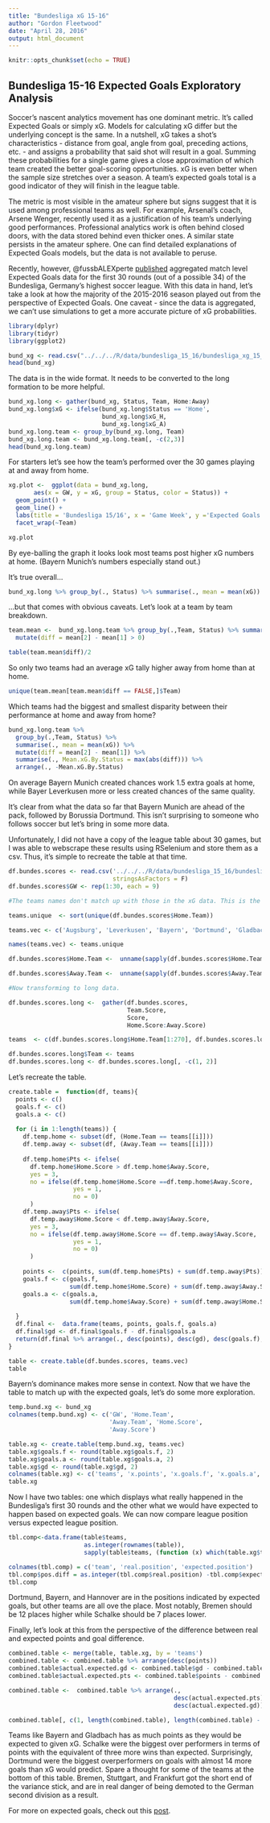 ```yaml
---
title: "Bundesliga xG 15-16"
author: "Gordon Fleetwood"
date: "April 28, 2016"
output: html_document
---
```


```r
knitr::opts_chunk$set(echo = TRUE)
```

## Bundesliga 15-16 Expected Goals Exploratory Analysis

Soccer's nascent analytics movement has one dominant metric. It's called Expected Goals or simply xG. Models for calculating xG differ but the underlying concept is the same. In a nutshell, xG takes a shot's characteristics - distance from goal, angle from goal, preceding actions, etc. - and assigns a probability that said shot will result in a goal. Summing these probabilities for a single game gives a close approximation of which team created the better goal-scoring opportunities. xG is even better when the sample size stretches over a season. A team's expected goals total is a good indicator of they will finish in the league table.

The metric is most visible in the amateur sphere but signs suggest that it is used among professional teams as well. For example, Arsenal's coach, Arsene Wenger, recently used it as a justification of his team's underlying good performances. Professional analytics work is often behind closed doors, with the data stored behind even thicker ones. A similar state persists in the amateur sphere. One can find detailed explanations of Expected Goals models, but the data is not available to peruse.

Recently, however, @fussbALEXperte [published](https://fussbalex.wordpress.com/download/) aggregated match level Expected Goals data for the first 30 rounds (out of a possible 34) of the Bundesliga, Germany's highest soccer league. With this data in hand, let's take a look at how the majority of the 2015-2016 season played out from the perspective of Expected Goals. One caveat - since the data is aggregated, we can't use simulations to get a more accurate picture of xG probabilities.

```r

library(dplyr)
library(tidyr)
library(ggplot2)

bund_xg <- read.csv("../../../R/data/bundesliga_15_16/bundesliga_xg_15_16.csv")
head(bund_xg)
```

The data is in the wide format. It needs to be converted to the long formation to be more helpful. 

```r
bund_xg.long <- gather(bund_xg, Status, Team, Home:Away)
bund_xg.long$xG <- ifelse(bund_xg.long$Status == 'Home', 
                          bund_xg.long$xG_H, 
                          bund_xg.long$xG_A)
bund_xg.long.team <- group_by(bund_xg.long, Team)
bund_xg.long.team <- bund_xg.long.team[, -c(2,3)]
head(bund_xg.long.team)
```

For starters let's see how the team's performed over the 30 games playing at and away from home.

```r
xg.plot <-  ggplot(data = bund_xg.long, 
       aes(x = GW, y = xG, group = Status, color = Status)) + 
  geom_point() + 
  geom_line() + 
  labs(title = 'Bundesliga 15/16', x = 'Game Week', y ='Expected Goals For') +
  facet_wrap(~Team)

xg.plot
```

By eye-balling the graph it looks look most teams post higher xG numbers at home. (Bayern Munich's numbers especially stand out.)

It's true overall...

```r
bund_xg.long %>% group_by(., Status) %>% summarise(., mean = mean(xG))
```

...but that comes with obvious caveats. Let's look at a team by team breakdown.

```r
team.mean <-  bund_xg.long.team %>% group_by(.,Team, Status) %>% summarise(., mean = mean(xG)) %>% 
  mutate(diff = mean[2] - mean[1] > 0)

table(team.mean$diff)/2
```

So only two teams had an average xG tally higher away from home than at home.

```r
unique(team.mean[team.mean$diff == FALSE,]$Team)
```

Which teams had the biggest and smallest disparity between their performance at home and away from home?

```r
bund_xg.long.team %>% 
  group_by(.,Team, Status) %>% 
  summarise(., mean = mean(xG)) %>% 
  mutate(diff = mean[2] - mean[1]) %>% 
  summarise(., Mean.xG.By.Status = max(abs(diff))) %>% 
  arrange(., -Mean.xG.By.Status)
```

On average Bayern Munich created chances work 1.5 extra goals at home, while Bayer Leverkusen more or less created chances of the same quality.

It's clear from what the data so far that Bayern Munich are ahead of the pack, followed by Borussia Dortmund. This isn't surprising to someone who follows soccer but let's bring in some more data. 

Unfortunately, I did not have a copy of the league table about 30 games, but I was able to webscrape these results using RSelenium and store them as a csv. Thus, it's simple to recreate the table at that time. 

```r
df.bundes.scores <- read.csv('../../../R/data/bundesliga_15_16/bundesliga_15_16_scores.csv', 
                             stringsAsFactors = F)
df.bundes.scores$GW <- rep(1:30, each = 9)

#The teams names don't match up with those in the xG data. This is the conversion.

teams.unique  <- sort(unique(df.bundes.scores$Home.Team))

teams.vec <- c('Augsburg', 'Leverkusen', 'Bayern', 'Dortmund', 'Gladbach', "Darmstadt", "Frankfurt", "Hamburg", "Hannover", "Berlin", "Hoffenheim", "Ingolstadt", "K?ln", "Mainz", "Schalke", "Stuttgart", "Bremen", "Wolfsburg")

names(teams.vec) <- teams.unique

df.bundes.scores$Home.Team <-  unname(sapply(df.bundes.scores$Home.Team, (function (x) teams.vec[[x]])))

df.bundes.scores$Away.Team <-  unname(sapply(df.bundes.scores$Away.Team, (function (x) teams.vec[[x]])))

#Now transforming to long data.

df.bundes.scores.long <-  gather(df.bundes.scores, 
                                 Team.Score, 
                                 Score,
                                 Home.Score:Away.Score)

teams  <- c(df.bundes.scores.long$Home.Team[1:270], df.bundes.scores.long$Away.Team[271:540])

df.bundes.scores.long$Team <- teams 
df.bundes.scores.long <- df.bundes.scores.long[, -c(1, 2)]
```

Let's recreate the table.

```r
create.table =  function(df, teams){
  points <- c()
  goals.f <- c()
  goals.a <- c()
  
  for (i in 1:length(teams)) {
    df.temp.home <- subset(df, (Home.Team == teams[[i]]))
    df.temp.away <- subset(df, (Away.Team == teams[[i]]))
    
    df.temp.home$Pts <- ifelse(
      df.temp.home$Home.Score > df.temp.home$Away.Score,
      yes = 3, 
      no = ifelse(df.temp.home$Home.Score ==df.temp.home$Away.Score, 
                  yes = 1, 
                  no = 0)
      )
    df.temp.away$Pts <- ifelse(
      df.temp.away$Home.Score < df.temp.away$Away.Score, 
      yes = 3, 
      no = ifelse(df.temp.away$Home.Score == df.temp.away$Away.Score, 
                  yes = 1, 
                  no = 0)
      )
    
    points <-  c(points, sum(df.temp.home$Pts) + sum(df.temp.away$Pts))
    goals.f <- c(goals.f, 
                 sum(df.temp.home$Home.Score) + sum(df.temp.away$Away.Score))
    goals.a <- c(goals.a, 
                 sum(df.temp.home$Away.Score) + sum(df.temp.away$Home.Score))
    
  }
  df.final <-  data.frame(teams, points, goals.f, goals.a)
  df.final$gd <- df.final$goals.f - df.final$goals.a
  return(df.final %>% arrange(., desc(points), desc(gd), desc(goals.f), desc(goals.a)))
}

table <- create.table(df.bundes.scores, teams.vec)
table
```

Bayern's dominance makes more sense in context. Now that we have the table to match up with the expected goals, let's do some more exploration. 

```r
temp.bund.xg <- bund_xg
colnames(temp.bund.xg) <- c('GW', 'Home.Team', 
                            'Away.Team', 'Home.Score', 
                            'Away.Score')

table.xg <- create.table(temp.bund.xg, teams.vec)
table.xg$goals.f <- round(table.xg$goals.f, 2)
table.xg$goals.a <- round(table.xg$goals.a, 2)
table.xg$gd <- round(table.xg$gd, 2)
colnames(table.xg) <- c('teams', 'x.points', 'x.goals.f', 'x.goals.a', 'x.gd')
table.xg
```

Now I have two tables: one which displays what really happened in the Bundesliga's first 30 rounds and the other what we would have expected to happen based on expected goals. We can now compare league position versus expected league position.

```r
tbl.comp<-data.frame(table$teams, 
                     as.integer(rownames(table)), 
                     sapply(table$teams, (function (x) which(table.xg$teams == x))))

colnames(tbl.comp) = c('team', 'real.position', 'expected.position')
tbl.comp$pos.diff = as.integer(tbl.comp$real.position) -tbl.comp$expected.position
tbl.comp
```

Dortmund, Bayern, and Hannover are in the positions indicated by expected goals, but other teams are all ove the place. Most notably, Bremen should be 12 places higher while Schalke should be 7 places lower. 

Finally, let's look at this from the perspective of the difference between real and expected points and goal difference.

```r
combined.table <- merge(table, table.xg, by = 'teams')
combined.table <- combined.table %>% arrange(desc(points))
combined.table$actual.expected.gd <- combined.table$gd - combined.table$x.gd
combined.table$actual.expected.pts <- combined.table$points - combined.table$x.points

combined.table <-  combined.table %>% arrange(., 
                                              desc(actual.expected.pts),
                                              desc(actual.expected.gd))

combined.table[, c(1, length(combined.table), length(combined.table) - 1)]
```

Teams like Bayern and Gladbach has as much points as they would be expected to given xG. Schalke were the biggest over performers in terms of points with the equivalent of three more wins than expected. Surprisingly, Dortmund were the biggest overperformers on goals with almost 14 more goals than xG would predict. Spare a thought for some of the teams at the bottom of this table. Bremen, Stuttgart, and Frankfurt got the short end of the variance stick, and are in real danger of being demoted to the German second division as a result. 

For more on expected goals, check out this [post](http://cartilagefreecaptain.sbnation.com/2015/10/19/9295905/premier-league-projections-and-new-expected-goals).


